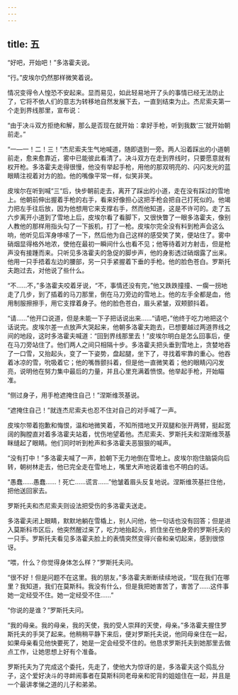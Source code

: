 ```yaml
---
---
---
```

title: 五
---




“好吧，开始吧！”多洛霍夫说。

“行。”皮埃尔仍然那样微笑着说。

情况变得令人惶恐不安起来。显而易见，如此轻易地开了头的事情已经无法防止了，它将不依人们的意志为转移地自然发展下去，一直到结束为止。杰尼索夫第一个走到界线那里，宣布说：

“由于决斗双方拒绝和解，那么是否现在就开始：拿好手枪，听到我数‘三’就开始朝前走。”

“一—一！二！三！”杰尼索夫生气地喊道，随即退到一旁。两人沿着踩出的小道朝前走，愈来愈靠近，雾中已能彼此看清了。决斗双方在走到界线时，只要愿意就有权开枪。多洛霍夫走得很慢，他没有举起手枪，用他的那双明亮的、闪闪发光的蓝眼睛注视着对方的脸。他的嘴像平常一样，似笑非笑。

皮埃尔在听到喊“三“后，快步朝前走去，离开了踩出的小道，走在没有踩过的雪地上。他朝前伸出握着手枪的右手，看来好像担心这把手枪会把自己打死似的。他竭力把左手往后放，因为他想用它来支撑右手，然而他知道，这是不许可的。走了五六步离开小道到了雪地上后，皮埃尔看了看脚下，又很快瞥了一眼多洛霍夫，像别人教他的那样用指头勾了一下扳机，打了一枪。皮埃尔完全没有料到枪声会这么响，他听见后浑身哆嗦了一下，然后他为自己这样的感受笑了笑，便站住了。雾中硝烟显得格外地浓，使他在最初一瞬间什么也看不见；他等待着对方射击，但是枪声没有接踵而来。只听见多洛霍夫的急促的脚步声，他的身影透过硝烟露了出来。他用一只手捂着左边的腰部，另一只手紧握着下垂的手枪。他的脸色苍白。罗斯托夫跑过去，对他说了些什么。

“不……不，”多洛霍夫咬着牙说，“不，事情还没有完，”他又跌跌撞撞、一瘸一拐地走了几步，到了插着的马刀那里，倒在马刀旁边的雪地上。他的左手全都是血，他用制服擦擦手，用它支撑着身子。他的脸色苍白，眉头紧皱，双颊颤抖着。

“请……”他开口说道，但是未能一下子把话说出来……“请吧，”他终于吃力地把这个话说完。皮埃尔差一点放声大哭起来，他朝多洛霍夫跑去，已想要越过两道界线之间的地段，这时多洛霍夫喊道：“回到界线那里去！”皮埃尔明白是怎么回事后，便在马刀旁站住了。他们两人之间只相隔十步。多洛霍夫把头垂到雪地上，贪婪地吞了一口雪，又抬起头，变了一下姿势，盘起腿，坐下了，寻找着牢靠的重心。他吞着冰凉的雪，吮吸着它；他的嘴唇颤抖着，但是他一直微笑着；他的眼睛闪闪发亮，说明他在努力集中最后的力量，并且心里充满着愤恨。他举起手枪，开始瞄准。

“侧过身子，用手枪遮掩住自己！”涅斯维茨基说。

“遮掩住自己！”就连杰尼索夫也忍不住对自己的对手喊了一声。

皮埃尔带着抱歉和悔恨，温和地微笑着，不知所措地叉开双腿和张开两臂，挺起宽阔的胸膛直对着多洛霍夫站着，忧伤地望着他。杰尼索夫、罗斯托夫和涅斯维茨基眯缝起了眼睛。他们同时听到枪声和多洛霍夫恶狠狠的喊声。

“没有打中！”多洛霍夫喊了一声，脸朝下无力地倒在雪地上。皮埃尔抱住脑袋向后转，朝树林走去，他已完全走在雪地上，嘴里大声地说着谁也不明白的话。

“愚蠢……愚蠢……！死亡……谎言……”他皱着眉头反复地说。涅斯维茨基拦住他，把他送回家去。

罗斯托夫和杰尼索夫则设法把受伤的多洛霍夫送走。

多洛霍夫闭上眼睛，默默地躺在雪橇上，别人问他，他一句话也没有回答；但是进入莫斯科市区后，他突然醒过来了，吃力地抬起头，抓住坐在他身旁的罗斯托夫的一只手。罗斯托夫看见多洛霍夫脸上的表情突然变得兴奋和亲切起来，感到很惊讶。

“喂，什么？你觉得身体怎么样？”罗斯托夫问。

“很不好！但是问题不在这里。我的朋友，”多洛霍夫断断续续地说，“现在我们在哪里？我知道，我们在莫斯科。我没有什么，但是我把她害苦了，害苦了……这件事她一定经受不住。她一定经受不住……”

“你说的是谁？”罗斯托夫问。

“我的母亲。我的母亲，我的天使，我的受人崇拜的天使，母亲。”多洛霍夫握住罗斯托夫的手哭了起来。他稍稍平静下来后，便对罗斯托夫说，他同母亲住在一起，如果母亲看见他快要死了，她是一定会经受不住的。他恳求罗斯托夫到她那里去做点工作，让她思想上好有个准备。

罗斯托夫为了完成这个委托，先走了，使他大为惊讶的是，多洛霍夫这个捣乱分子，这个爱好决斗的寻衅闹事者在莫斯科同老母亲和驼背的姐姐住在一起，并且是一个最讲孝悌之道的儿子和弟弟。